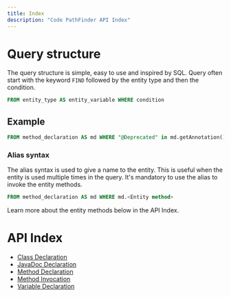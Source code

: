 ```yaml
---
title: Index
description: "Code PathFinder API Index"
---
```



<PostHogLayout>
</PostHogLayout>

# Query structure

The query structure is simple, easy to use and inspired by SQL. Query often start with the keyword `FIND` followed by the entity type and then the condition.

```sql
FROM entity_type AS entity_variable WHERE condition
```

## Example

```sql
FROM method_declaration AS md WHERE "@Deprecated" in md.getAnnotation()
```

### Alias syntax

The alias syntax is used to give a name to the entity. This is useful when the entity is used multiple times in the query. It's mandatory
to use the alias to invoke the entity methods.

```sql
FROM method_declaration AS md WHERE md.<Entity method>
```

Learn more about the entity methods below in the API Index.

# API Index

- [Class Declaration](./class/)
- [JavaDoc Declaration](./javadoc/)
- [Method Declaration](./method/)
- [Method Invocation](./method_call/)
- [Variable Declaration](./variable/)